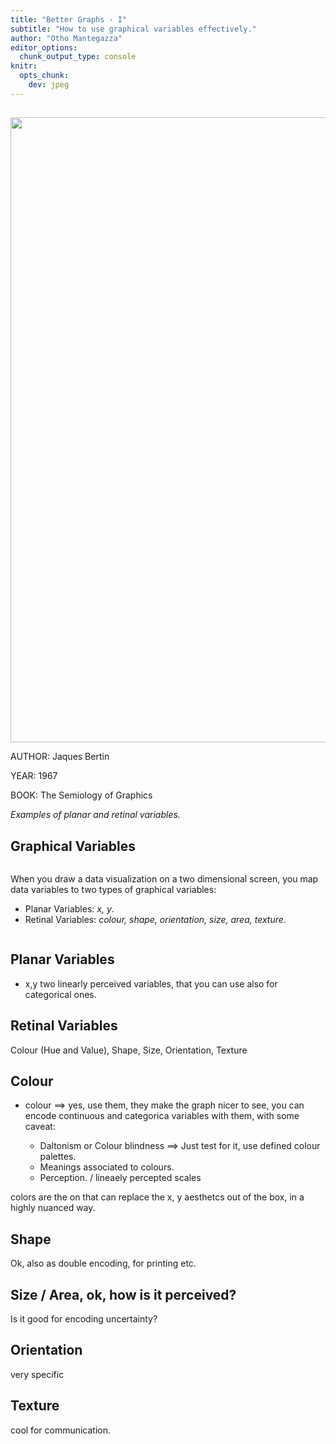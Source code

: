 ```yaml
---
title: "Better Graphs - I"
subtitle: "How to use graphical variables effectively."
author: "Otho Mantegazza"
editor_options:  
  chunk_output_type: console
knitr:
  opts_chunk: 
    dev: jpeg
---
```


##

![](img/1967-bertin-retinal-variables.png){.absolute top=0 left=0 width="1000"}

::: {.caption .absolute left=760 top=340}

AUTHOR: Jaques Bertin

YEAR: 1967

BOOK: The Semiology of Graphics

*Examples of planar and retinal variables.*

:::

## Graphical Variables

::: {.columns}

::: {.column width="45%"}

When you draw a data visualization on a two dimensional screen, you map data variables to two types of graphical variables:

- Planar Variables: *x, y*.
- Retinal Variables: *colour, shape, orientation, size, area, texture*.

:::

:::




## Planar Variables



- x,y two linearly perceived variables, that you can use also for categorical ones.

## Retinal Variables

Colour (Hue and Value), Shape, Size, Orientation, Texture

## Colour

- colour ==> yes, use them, they make the graph nicer to see, you can encode continuous and categorica variables with them, with some caveat:

  - Daltonism or Colour blindness ==> Just test for it, use defined colour palettes.
  - Meanings associated to colours.
  - Perception. / lineaely percepted scales
  
colors are the on that can replace the x, y aesthetcs out of the box, in a highly nuanced way.

## Shape

Ok, also as double encoding, for printing etc.

## Size / Area, ok, how is it perceived?

Is it good for encoding uncertainty?

## Orientation

very specific

## Texture

cool for communication.


